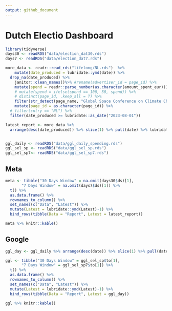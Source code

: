 ```yaml
---
output: github_document
---
```


# Dutch Electio Dashboard

```r
library(tidyverse)
days30 <- readRDS("data/election_dat30.rds")
days7 <- readRDS("data/election_dat7.rds")

more_data <- readr::read_rds("lifelong/NL.rds")  %>%
    mutate(date_produced = lubridate::ymd(date)) %>%
  drop_na(date_produced) %>% 
    janitor::clean_names()%>% #rename(advertiser_id = page_id) %>%
    mutate(spend = readr::parse_number(as.character(amount_spent_eur))) %>%
    # mutate(spend = ifelse(spend == 100, 50, spend)) %>%
    # distinct(page_id, .keep_all = T) %>%
    filter(str_detect(page_name, "Global Space Conference on Climate Change|de Alliantie|PvdA - GroenLinks", negate = T)) %>%
    mutate(page_id = as.character(page_id)) %>% 
  # filter(cntry == "NL") %>% 
  filter(date_produced >= lubridate::as_date("2023-08-01"))

latest_report <- more_data %>% 
  arrange(desc(date_produced)) %>% slice(1) %>% pull(date) %>% lubridate::ymd()


ggl_daily <- readRDS("data/ggl_daily_spending.rds")
ggl_sel_sp <- readRDS("data/ggl_sel_sp.rds")
ggl_sel_sp7<- readRDS("data/ggl_sel_sp7.rds")
```

## Meta

```r

meta <- tibble("30 Days Window" = na.omit(days30$ds)[1],
       "7 Days Window" = na.omit(days7$ds)[1]) %>% 
  t() %>% 
  as.data.frame() %>% 
  rownames_to_column() %>% 
  set_names(c("Data", "Latest")) %>% 
  mutate(Latest = lubridate::ymd(Latest)-1) %>% 
  bind_rows(tibble(Data = "Report", Latest = latest_report))

meta %>% knitr::kable()

```

## Google

```r
ggl_day <- ggl_daily %>% arrange(desc(date)) %>% slice(1) %>% pull(date)

ggl <- tibble("30 Days Window" = ggl_sel_sp$to[1],
       "7 Days Window" = ggl_sel_sp7$to[1]) %>% 
  t() %>% 
  as.data.frame() %>% 
  rownames_to_column() %>% 
  set_names(c("Data", "Latest")) %>% 
  mutate(Latest = lubridate::ymd(Latest)-1) %>% 
  bind_rows(tibble(Data = "Report", Latest = ggl_day))

ggl %>% knitr::kable()
```
